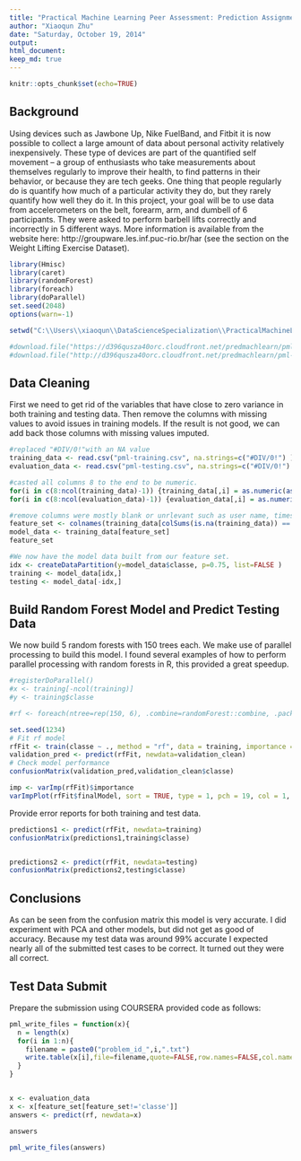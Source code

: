 ```yaml
---
title: "Practical Machine Learning Peer Assessment: Prediction Assignment"
author: "Xiaoqun Zhu"
date: "Saturday, October 19, 2014"
output: 
html_document:
keep_md: true
---
```

```r
knitr::opts_chunk$set(echo=TRUE) 
```

## Background

Using devices such as Jawbone Up, Nike FuelBand, and Fitbit it is now possible to collect a large amount of data about personal activity relatively inexpensively. These type of devices are part of the quantified self movement – a group of enthusiasts who take measurements about themselves regularly to improve their health, to find patterns in their behavior, or because they are tech geeks. One thing that people regularly do is quantify how much of a particular activity they do, but they rarely quantify how well they do it. In this project, your goal will be to use data from accelerometers on the belt, forearm, arm, and dumbell of 6 participants. They were asked to perform barbell lifts correctly and incorrectly in 5 different ways. More information is available from the website here: http://groupware.les.inf.puc-rio.br/har (see the section on the Weight Lifting Exercise Dataset).

```r
library(Hmisc)
library(caret)
library(randomForest)
library(foreach)
library(doParallel)
set.seed(2048)
options(warn=-1)
```

```r
setwd("C:\\Users\\xiaoqun\\DataScienceSpecialization\\PracticalMachineLearning")

#download.file("https://d396qusza40orc.cloudfront.net/predmachlearn/pml-training.csv", destfile = "pml-training.csv")
#download.file("http://d396qusza40orc.cloudfront.net/predmachlearn/pml-testing.csv", destfile = "pml-testing.csv")
```

## Data Cleaning
First we need to get rid of the variables that have close to zero variance in both training and testing data. Then remove the columns with missing values to avoid issues in training models. If the result is not good, we can add back those columns with missing values imputed.
```r
#replaced "#DIV/0!"with an NA value 
training_data <- read.csv("pml-training.csv", na.strings=c("#DIV/0!") )
evaluation_data <- read.csv("pml-testing.csv", na.strings=c("#DIV/0!") )

#casted all columns 8 to the end to be numeric. 
for(i in c(8:ncol(training_data)-1)) {training_data[,i] = as.numeric(as.character(training_data[,i]))} 
for(i in c(8:ncol(evaluation_data)-1)) {evaluation_data[,i] = as.numeric(as.character(evaluation_data[,i]))}

#remove columns were mostly blank or unrlevant such as user name, timestamps and windows 
feature_set <- colnames(training_data[colSums(is.na(training_data)) == 0])[-(1:7)]
model_data <- training_data[feature_set]
feature_set

#We now have the model data built from our feature set. 
idx <- createDataPartition(y=model_data$classe, p=0.75, list=FALSE )
training <- model_data[idx,]
testing <- model_data[-idx,]
```

## Build Random Forest Model and Predict Testing Data
We now build 5 random forests with 150 trees each. We make use of parallel processing to build this
model. I found several examples of how to perform parallel processing with random forests in R, this
provided a great speedup.

```r
#registerDoParallel()
#x <- training[-ncol(training)]
#y <- training$classe

#rf <- foreach(ntree=rep(150, 6), .combine=randomForest::combine, .packages='randomForest') %dopar% #{randomForest(x, y, ntree=ntree) }

set.seed(1234)
# Fit rf model
rfFit <- train(classe ~ ., method = "rf", data = training, importance = T, trControl = trainControl(method = "cv", number = 4))
validation_pred <- predict(rfFit, newdata=validation_clean)
# Check model performance
confusionMatrix(validation_pred,validation_clean$classe)

imp <- varImp(rfFit)$importance
varImpPlot(rfFit$finalModel, sort = TRUE, type = 1, pch = 19, col = 1, cex = 1, main = "Importance of the Predictors")
```

Provide error reports for both training and test data.
```r
predictions1 <- predict(rfFit, newdata=training)
confusionMatrix(predictions1,training$classe)


predictions2 <- predict(rfFit, newdata=testing)
confusionMatrix(predictions2,testing$classe)
```

## Conclusions 

As can be seen from the confusion matrix this model is very accurate.  I did experiment with PCA 
and other models, but did not get as good of accuracy. Because my test data was around 99% 
accurate I expected nearly all of the submitted test cases to be correct.  It turned out they 
were all correct.

## Test Data Submit
Prepare the submission using COURSERA provided code as follows:

```r
pml_write_files = function(x){
  n = length(x)
  for(i in 1:n){
    filename = paste0("problem_id_",i,".txt")
    write.table(x[i],file=filename,quote=FALSE,row.names=FALSE,col.names=FALSE)
  }
}


x <- evaluation_data
x <- x[feature_set[feature_set!='classe']]
answers <- predict(rf, newdata=x)

answers

pml_write_files(answers)
```
